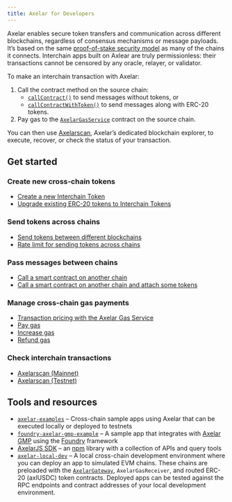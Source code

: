 ```yaml
---
title: Axelar for Developers
---
```


Axelar enables secure token transfers and communication across different blockchains, regardless of consensus mechanisms or message payloads. It’s based on the same [proof-of-stake security model](/learn/security#proof-of-stake-consensus) as many of the chains it connects. Interchain apps built on Axlear are truly permissionless: their transactions cannot be censored by any oracle, relayer, or validator.

To make an interchain transaction with Axelar:

1. Call the contract method on the source chain:
    * [`callContract()`](/dev/general-message-passing/gmp-messages) to send messages without tokens, or
    * [`callContractWithToken()`](/dev/general-message-passing/gmp-tokens-with-messages) to send messages along with ERC-20 tokens.
1. Pay gas to the [`AxelarGasService`](https://github.com/axelarnetwork/axelar-cgp-solidity/blob/main/contracts/gas-service/AxelarGasService.sol) contract on the source chain.

You can then use [Axelarscan](/dev/intro#check-interchain-transactions), Axelar’s dedicated blockchain explorer, to execute, recover, or check the status of your transaction.

## Get started

### Create new cross-chain tokens

* [Create a new Interchain Token](/dev/send-tokens/interchain-tokens/create-token)
* [Upgrade existing ERC-20 tokens to Interchain Tokens](/dev/send-tokens/interchain-tokens/upgrade-tokens)

### Send tokens across chains

* [Send tokens between different blockchains](/dev/send-tokens/overview)
* [Rate limit for sending tokens across chains](/dev/reference/interchain-token-service-rate-limit)

### Pass messages between chains

* [Call a smart contract on another chain](/dev/general-message-passing/gmp-messages)
* [Call a smart contract on another chain and attach some tokens](/dev/general-message-passing/gmp-tokens-with-messages)

### Manage cross-chain gas payments

* [Transaction pricing with the Axelar Gas Service](/dev/gas-service/pricing)
* [Pay gas](/dev/gas-service/pay-gas)
* [Increase gas](/dev/gas-service/increase-gas)
* [Refund gas](/dev/gas-service/refund)

### Check interchain transactions

* [Axelarscan (Mainnet)](https://axelarscan.io/)
* [Axelarscan (Testnet)](https://testnet.axelarscan.io/)

## Tools and resources

* [`axelar-examples`](https://github.com/axelarnetwork/axelar-examples) – Cross-chain sample apps using Axelar that can be executed locally or deployed to testnets
* [`foundry-axelar-gmp-example`](https://github.com/axelarnetwork/foundry-axelar-gmp-example) – A sample app that integrates with [Axelar GMP](/dev/general-message-passing/overview) using the [Foundry](https://github.com/foundry-rs/foundry) framework
* [AxelarJS SDK](/dev/axelarjs-sdk/intro) – an [npm](https://www.npmjs.com/) library with a collection of APIs and query tools
* [`axelar-local-dev`](https://github.com/axelarnetwork/axelar-local-dev) – A local cross-chain development environment where you can deploy an app to simulated EVM chains. These chains are preloaded with the [`AxelarGateway`](https://github.com/axelarnetwork/axelar-cgp-solidity/blob/main/contracts/AxelarGateway.sol), `AxelarGasReceiver`, and routed ERC-20 (axlUSDC) token contracts. Deployed apps can be tested against the RPC endpoints and contract addresses of your local development environment.
